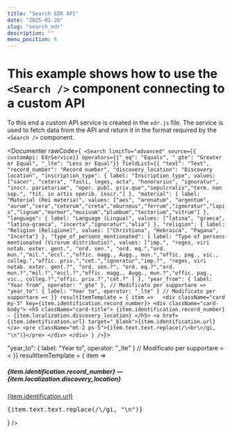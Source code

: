```yaml
---
title: "Search EDR API"
date: "2025-01-26"
slug: "search_edr"
description: ""
menu_position: 6
---
```




# This example shows how to use the `<Search />` component connecting to a custom API

To this end a custom API service is created in the `edr.js` file. The service is used to fetch data from the API and return it in the format required by the `<Search />` component.

<Documenter rawCode={` <Search
    limitTo="advanced"
    source={{ customApi: EdrService}}
    operators={{"_eq": "Equals", "_gte": "Greater or Equal", "_lte": "Less or Equal"}}
    fieldList={{
      "text": "Text",
      "record_number": "Record number",
      "discovery_location": "Discovery location",
      "inscription_type": { label: "Inscription type", values: ["sacer", "cetera", "fasti, leges, acta", "honorarius", "ignoratur", "inscr. parietariae", "oper. publ. priv.que","sepulcralis","term. non sep.", "tit. in artis operib. inscr."] },
      "material": { label: "Material (Rei materia)", values: ["aes", "arenatum", "argentum", "aurum","cera","ceterum","creta","eburneus","ferrum","ignoratur","lapis","lignum","marmor","musivum","plumbum","tectorium","vitrum"] },
      "language": { label: "Language (Lingua)", values: ["latina", "graeca", "latina-graeca", "incerta","ignoratur","alia"] },
      "religion": { label: "Religion (Religione)", values: ["Christiana", "Hebraica", "Pagana", "Incerta"] },
      "type_of_persons_mentionated": { label: "Type of persons mentionated (Virorum distributio)", values: ["imp.", "reges, viri notab. exter. gent.", "ord. sen.", "ord. eq.","ord. mun.","mil.","eccl.","offic. magg., Augg., mun.","offic. pag., vic., colleg.","offic. priv.","cet.","ignoratur","imp.?", "reges, viri notab. exter. gent.?", "ord. sen.?", "ord. eq.?","ord. mun.?","mil.?","eccl.?","offic. magg., Augg., mun.?","offic. pag., vic., colleg.?","offic. priv.?","cet.?" ] },
      "year_from": { label: "Year from", operator: "_gte" }, // Modificato per supportare =>
      "year_to": { label: "Year to", operator: "_lte" } // Modificato per supportare =<
    }}
    resultItemTemplate = { item =>  
      <div className="card my-3" key={item.identification.record_number}>
        <div className="card-body">
          <h5 className="card-title">
            {item.identification.record_number} — {item.localization.discovery_location}
          </h5>
          <a href={item.identification.url} target="_blank">{item.identification.url}</a>
          <pre className="mt-2 ps-5">{item.text.text.replace(/\<br\>/gi, "\n")}</pre>
        </div>
      </div>
    }
/>`}>

  <Search
    limitTo="advanced"
    source={{ customApi: EdrService}}
    operators={{"_eq": "Equals", "_gte": "Greater or Equal", "_lte": "Less or Equal"}}
    fieldList={{
      "text": "Text",
      "record_number": "Record number",
      "discovery_location": "Discovery location",
      "inscription_type": { label: "Inscription type", values: ["sacer", "cetera", "fasti, leges, acta", "honorarius", "ignoratur", "inscr. parietariae", "oper. publ. priv.que","sepulcralis","term. non sep.", "tit. in artis operib. inscr."] },
      "material": { label: "Material (Rei materia)", values: ["aes", "arenatum", "argentum", "aurum","cera","ceterum","creta","eburneus","ferrum","ignoratur","lapis","lignum","marmor","musivum","plumbum","tectorium","vitrum"] },
      "language": { label: "Language (Lingua)", values: ["latina", "graeca", "latina-graeca", "incerta","ignoratur","alia"] },
      "religion": { label: "Religion (Religione)", values: ["Christiana", "Hebraica", "Pagana", "Incerta"] },
      "type_of_persons_mentionated": { label: "Type of persons mentionated (Virorum distributio)", values: ["imp.", "reges, viri notab. exter. gent.", "ord. sen.", "ord. eq.","ord. mun.","mil.","eccl.","offic. magg., Augg., mun.","offic. pag., vic., colleg.","offic. priv.","cet.","ignoratur","imp.?", "reges, viri notab. exter. gent.?", "ord. sen.?", "ord. eq.?","ord. mun.?","mil.?","eccl.?","offic. magg., Augg., mun.?","offic. pag., vic., colleg.?","offic. priv.?","cet.?" ] },
      "year_from": { label: "Year from", operator: "_gte" }, // Modificato per supportare =>
      "year_to": { label: "Year to", operator: "_lte" } // Modificato per supportare =<
    }}
    resultItemTemplate = { item =>  
      <div className="card my-3" key={item.identification.record_number}>
        <div className="card-body">
          <h5 className="card-title">
            {item.identification.record_number} — {item.localization.discovery_location}
          </h5>
          <a href={item.identification.url} target="_blank">{item.identification.url}</a>
          <pre className="mt-2 ps-5">{item.text.text.replace(/\<br\>/gi, "\n")}</pre>
        </div>
      </div>
    }
/>
</Documenter>